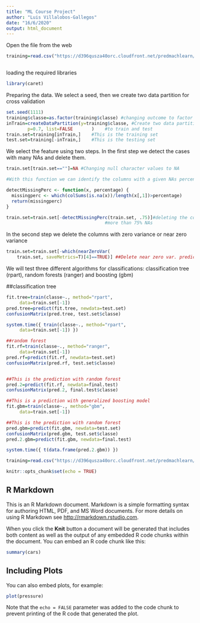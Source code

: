 ```yaml
---
title: "ML Course Project"
author: "Luis Villalobos-Gallegos"
date: "16/6/2020"
output: html_document
---
```


Open the file from the web
```r
training=read.csv("https://d396qusza40orc.cloudfront.net/predmachlearn/pml-training.csv")



```
loading the required libraries
```r
library(caret)
```

Preparing the data. We select a seed, then we create two data partition for
cross validation
```r
set.seed(1111)
training$classe=as.factor(training$classe) #changing outcome to factor
inTrain=createDataPartition(y=training$classe, #Create two data partitions
		p=0.7, list=FALSE		)	 #to train and test
train.set=training[inTrain,]	#This is the training set
test.set=training[-inTrain,]	#This is the testing set

```
We select the feature using two steps. In the first step we detect the cases with
many NAs and delete them. 


```r
train.set[train.set==""]=NA #Changing null character values to NA

#With this function we can identify the columns with a given NAs percentage

detectMissingPerc <- function(x, percentage) {
  missingperc <- which(colSums(is.na(x))/length(x[,1])>percentage)
  return(missingperc)
}	

train.set=train.set[-detectMissingPerc(train.set, .75)]#deleting the columns with
									 #more than 75% NAs


```


In the second step we delete the columns with zero variance or near zero variance

```r
train.set=train.set[-which(nearZeroVar(
	train.set, saveMetrics=T)[4]==TRUE)] ##Delete near zero var. predictors


``` 
We will test three different algorithms for classifications: classification tree (rpart), random forests (ranger) and boosting (gbm)

##classification tree
```r
fit.tree=train(classe~., method="rpart",
	 data=train.set[-1])
pred.tree=predict(fit.tree, newdata=test.set)
confusionMatrix(pred.tree, test.set$classe)

system.time({ train(classe~., method="rpart",
	 data=train.set[-1]) })
``` 

```r
##random forest
fit.rf=train(classe~., method="ranger",
	 data=train.set[-1])
pred.rf=predict(fit.rf, newdata=test.set)
confusionMatrix(pred.rf, test.set$classe)


##This is the prediction with random forest
pred.2=predict(fit.rf, newdata=final.test)
confusionMatrix(pred.2, final.test$classe)
```

```r
##This is a prediction with generalized boosting model
fit.gbm=train(classe~., method="gbm",
	 data=train.set[-1])

##This is the prediction with random forest
pred.gbm=predict(fit.gbm, newdata=test.set)
confusionMatrix(pred.gbm, test.set$classe)
pred.2.gbm=predict(fit.gbm, newdata=final.test)

system.time({ t(data.frame(pred.2.gbm)) })
```


```r
training=read.csv("https://d396qusza40orc.cloudfront.net/predmachlearn/pml-training.csv")

knitr::opts_chunk$set(echo = TRUE)

```

## R Markdown

This is an R Markdown document. Markdown is a simple formatting syntax for authoring HTML, PDF, and MS Word documents. For more details on using R Markdown see <http://rmarkdown.rstudio.com>.

When you click the **Knit** button a document will be generated that includes both content as well as the output of any embedded R code chunks within the document. You can embed an R code chunk like this:

```r
summary(cars)
```

## Including Plots

You can also embed plots, for example:

```r
plot(pressure)
```

Note that the `echo = FALSE` parameter was added to the code chunk to prevent printing of the R code that generated the plot.

